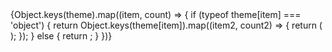 
<Meta title="Style Guide / Color" />

<ColorPalette>
  {Object.keys(theme).map((item, count) => {
    if (typeof theme[item] === 'object') {
      return Object.keys(theme[item]).map((item2, count2) => {
        return (
          <ColorItem
            key={`coloritem-${count}-${count2}`}
            title={`color.${item}.${item2}`}
            colors={[theme[item][item2]]}
          />
        );
      });
    } else {
      return <ColorItem title={`color.${item}`} colors={[theme[item]]} />;
    }
  })}
</ColorPalette>
